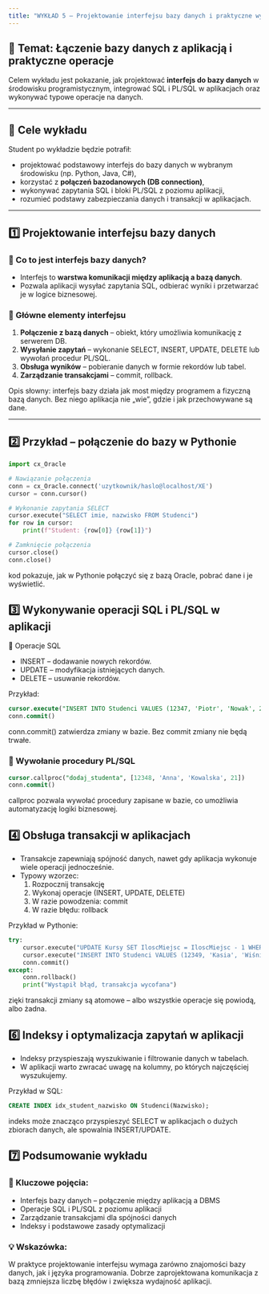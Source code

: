 ```yaml
---
title: "WYKŁAD 5 – Projektowanie interfejsu bazy danych i praktyczne wykorzystanie SQL/PL/SQL"
---
```


## 🎯 Temat: Łączenie bazy danych z aplikacją i praktyczne operacje

Celem wykładu jest pokazanie, jak projektować **interfejs do bazy danych** w środowisku programistycznym, integrować SQL i PL/SQL w aplikacjach oraz wykonywać typowe operacje na danych.

---

## 🧠 Cele wykładu

Student po wykładzie będzie potrafił:

- projektować podstawowy interfejs do bazy danych w wybranym środowisku (np. Python, Java, C#),  
- korzystać z **połączeń bazodanowych (DB connection)**,  
- wykonywać zapytania SQL i bloki PL/SQL z poziomu aplikacji,  
- rozumieć podstawy zabezpieczania danych i transakcji w aplikacjach.

---

## 1️⃣ Projektowanie interfejsu bazy danych

### 🔹 Co to jest interfejs bazy danych?

- Interfejs to **warstwa komunikacji między aplikacją a bazą danych**.  
- Pozwala aplikacji wysyłać zapytania SQL, odbierać wyniki i przetwarzać je w logice biznesowej.  

### 🔹 Główne elementy interfejsu

1. **Połączenie z bazą danych** – obiekt, który umożliwia komunikację z serwerem DB.  
2. **Wysyłanie zapytań** – wykonanie SELECT, INSERT, UPDATE, DELETE lub wywołań procedur PL/SQL.  
3. **Obsługa wyników** – pobieranie danych w formie rekordów lub tabel.  
4. **Zarządzanie transakcjami** – commit, rollback.  

Opis słowny: interfejs bazy działa jak most między programem a fizyczną bazą danych. Bez niego aplikacja nie „wie”, gdzie i jak przechowywane są dane.

---

## 2️⃣ Przykład – połączenie do bazy w Pythonie

```python
import cx_Oracle

# Nawiązanie połączenia
conn = cx_Oracle.connect('uzytkownik/haslo@localhost/XE')
cursor = conn.cursor()

# Wykonanie zapytania SELECT
cursor.execute("SELECT imie, nazwisko FROM Studenci")
for row in cursor:
    print(f"Student: {row[0]} {row[1]}")

# Zamknięcie połączenia
cursor.close()
conn.close()
```
kod pokazuje, jak w Pythonie połączyć się z bazą Oracle, pobrać dane i je wyświetlić.

## 3️⃣ Wykonywanie operacji SQL i PL/SQL w aplikacji

🔹 Operacje SQL

- INSERT – dodawanie nowych rekordów.
- UPDATE – modyfikacja istniejących danych.
- DELETE – usuwanie rekordów.

Przykład:
```sql
cursor.execute("INSERT INTO Studenci VALUES (12347, 'Piotr', 'Nowak', 22)")
conn.commit()
```
conn.commit() zatwierdza zmiany w bazie. Bez commit zmiany nie będą trwałe.

### 🔹 Wywołanie procedury PL/SQL
```sql
cursor.callproc("dodaj_studenta", [12348, 'Anna', 'Kowalska', 21])
conn.commit()
```
callproc pozwala wywołać procedury zapisane w bazie, co umożliwia automatyzację logiki biznesowej.

## 4️⃣ Obsługa transakcji w aplikacjach

- Transakcje zapewniają spójność danych, nawet gdy aplikacja wykonuje wiele operacji jednocześnie.
- Typowy wzorzec:
	1.	Rozpocznij transakcję
	2.	Wykonaj operacje (INSERT, UPDATE, DELETE)
	3.	W razie powodzenia: commit
	4.	W razie błędu: rollback

Przykład w Pythonie:
```python
try:
    cursor.execute("UPDATE Kursy SET IloscMiejsc = IloscMiejsc - 1 WHERE KursID = 10")
    cursor.execute("INSERT INTO Studenci VALUES (12349, 'Kasia', 'Wiśniewska', 20)")
    conn.commit()
except:
    conn.rollback()
    print("Wystąpił błąd, transakcja wycofana")

```
zięki transakcji zmiany są atomowe – albo wszystkie operacje się powiodą, albo żadna.

## 6️⃣ Indeksy i optymalizacja zapytań w aplikacji

- Indeksy przyspieszają wyszukiwanie i filtrowanie danych w tabelach.
- W aplikacji warto zwracać uwagę na kolumny, po których najczęściej wyszukujemy.

Przykład w SQL:
```sql
CREATE INDEX idx_student_nazwisko ON Studenci(Nazwisko);
```

indeks może znacząco przyspieszyć SELECT w aplikacjach o dużych zbiorach danych, ale spowalnia INSERT/UPDATE.

## 7️⃣ Podsumowanie wykładu

### 🔑 Kluczowe pojęcia:
- Interfejs bazy danych – połączenie między aplikacją a DBMS
- Operacje SQL i PL/SQL z poziomu aplikacji
- Zarządzanie transakcjami dla spójności danych
- Indeksy i podstawowe zasady optymalizacji

### 💡 Wskazówka:
W praktyce projektowanie interfejsu wymaga zarówno znajomości bazy danych, jak i języka programowania. Dobrze zaprojektowana komunikacja z bazą zmniejsza liczbę błędów i zwiększa wydajność aplikacji.